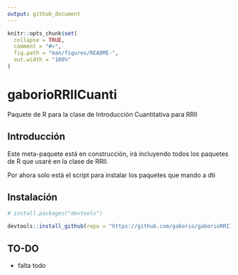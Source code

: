 ```yaml
---
output: github_document
---
```


<!-- README.md is generated from README.Rmd. Please edit that file -->

```r
knitr::opts_chunk$set(
  collapse = TRUE,
  comment = "#>",
  fig.path = "man/figures/README-",
  out.width = "100%"
)
```

# gaborioRRIICuanti
Paquete de R para la clase de Introducción Cuantitativa para RRII

## Introducción
Este meta-paquete está en construcción, irá incluyendo todos los paquetes de R que usaré en la clase de RRII.

Por ahora solo está el script para instalar los paquetes que mando a dti

## Instalación

``` r
# install.packages("devtools")

devtools::install_github(repo = "https://github.com/gaborio/gaborioRRIICuanti", ref = "main", build_vignettes = T)
```

## TO-DO

- falta todo
